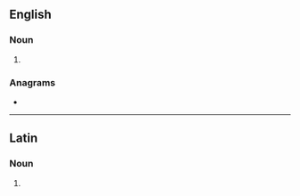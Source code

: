 ==English==

===Noun===
{{head|en|noun form}}

# {{plural of|mentula|lang=en}}

===Anagrams===
* {{anagrams|en|a=aelmnstu|nutmeals}}

----

==Latin==

===Noun===
{{head|la|noun form|head=mentulās|g=f}}

# {{inflection of|lang=la|mentula||acc|p}}